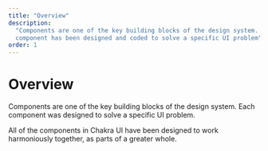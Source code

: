 ```yaml
---
title: "Overview"
description:
  "Components are one of the key building blocks of the design system. Each
  component has been designed and coded to solve a specific UI problem"
order: 1
---
```


# Overview

Components are one of the key building blocks of the design system. Each
component was designed to solve a specific UI problem.

All of the components in Chakra UI have been designed to work harmoniously
together, as parts of a greater whole.
